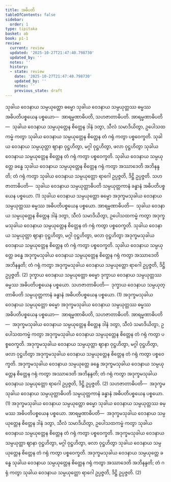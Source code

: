 ```yaml
---
title: အဓိပတိ
tableOfContents: false
sidebar:
  order: 1
type: tipitaka
basket: ab
book: p1-1
review:
  current: review
  updated: '2025-10-27T21:47:40.798730'
  updated_by: ''
  notes: ''
  history:
  - state: review
    date: '2025-10-27T21:47:40.798730'
    updated_by: ''
    notes: ''
    previous_state: draft
---
```



<ReviewStatus review={frontmatter.review} showDetails={true} />

<HypothesisAnnotation frontmatter={frontmatter} />

<DynamicBreadcrumb />

<Division number="42" book="p1-1" e="ch" v="36" p="345">

<Paragraph number="1892" book="p1-1">
သုခါယ ဝေဒနာယ သမ္ပယုတ္တော ဓမ္မော သုခါယ ဝေဒနာယ သမ္ပယုတ္တဿ ဓမ္မဿ အဓိပတိပစ္စယေန ပစ္စယော—  အာရမ္မဏာဓိပတိ, သဟဇာတာဓိပတိ.
</Paragraph>

<Paragraph number="1893" book="p1-1">
<Emphasis>အာရမ္မဏာဓိပတိ</Emphasis>—  သုခါယ ဝေဒနာယ သမ္ပယုတ္တေန စိတ္တေန ဒါနံ ဒတွာ, သီလံ သမာဒိယိတွာ, ဥပေါသထကမ္မံ ကတွာ သုခါယ ဝေဒနာယ သမ္ပယုတ္တေန စိတ္တေန တံ ဂရုံ ကတွာ ပစ္စဝေက္ခတိ. သုခါယ ဝေဒနာယ သမ္ပယုတ္တာ ဈာနာ ဝုဋ္ဌဟိတွာ, မဂ္ဂါ ဝုဋ္ဌဟိတွာ, ဖလာ ဝုဋ္ဌဟိတွာ သုခါယ ဝေဒနာယ သမ္ပယုတ္တေန စိတ္တေန တံ ဂရုံ ကတွာ ပစ္စဝေက္ခတိ. သုခါယ ဝေဒနာယ သမ္ပယုတ္တေ ခန္ဓေ သုခါယ ဝေဒနာယ သမ္ပယုတ္တေန စိတ္တေန ဂရုံ ကတွာ အဿာဒေတိ အဘိနန္ဒတိ; တံ ဂရုံ ကတွာ သုခါယ ဝေဒနာယ သမ္ပယုတ္တော ရာဂေါ ဥပ္ပဇ္ဇတိ, ဒိဋ္ဌိ ဥပ္ပဇ္ဇတိ.
</Paragraph>

<Paragraph number="1894" book="p1-1">
<Emphasis>သဟဇာတာဓိပတိ</Emphasis>—  သုခါယ ဝေဒနာယ သမ္ပယုတ္တာဓိပတိ သမ္ပယုတ္တကာနံ ခန္ဓာနံ အဓိပတိပစ္စယေန ပစ္စယော. (1)
</Paragraph>

<Paragraph number="1895" book="p1-1">
သုခါယ ဝေဒနာယ သမ္ပယုတ္တော ဓမ္မော အဒုက္ခမသုခါယ ဝေဒနာယ သမ္ပယုတ္တဿ ဓမ္မဿ အဓိပတိပစ္စယေန ပစ္စယော.
</Paragraph>

<Paragraph number="1896" book="p1-1">
<Emphasis>အာရမ္မဏာဓိပတိ</Emphasis>—  သုခါယ ဝေဒနာယ သမ္ပယုတ္တေန စိတ္တေန ဒါနံ ဒတွာ, သီလံ သမာဒိယိတွာ, ဥပေါသထကမ္မံ ကတွာ အဒုက္ခမသုခါယ ဝေဒနာယ သမ္ပယုတ္တေန စိတ္တေန တံ ဂရုံ ကတွာ ပစ္စဝေက္ခတိ. သုခါယ ဝေဒနာယ သမ္ပယုတ္တာ ဈာနာ ဝုဋ္ဌဟိတွာ, မဂ္ဂါ ဝုဋ္ဌဟိတွာ, ဖလာ ဝုဋ္ဌဟိတွာ အဒုက္ခမသုခါယ ဝေဒနာယ သမ္ပယုတ္တေန စိတ္တေန တံ ဂရုံ ကတွာ ပစ္စဝေက္ခတိ. သုခါယ ဝေဒနာယ သမ္ပယုတ္တေ ခန္ဓေ အဒုက္ခမသုခါယ ဝေဒနာယ သမ္ပယုတ္တေန စိတ္တေန ဂရုံ ကတွာ အဿာဒေတိ အဘိနန္ဒတိ; တံ ဂရုံ ကတွာ အဒုက္ခမသုခါယ ဝေဒနာယ သမ္ပယုတ္တော ရာဂေါ ဥပ္ပဇ္ဇတိ, ဒိဋ္ဌိ ဥပ္ပဇ္ဇတိ. (2)
</Paragraph>

</Division>
<Division number="43" book="p1-1" e="ch" v="36" p="345">

<Paragraph number="1897" book="p1-1">
ဒုက္ခာယ ဝေဒနာယ သမ္ပယုတ္တော ဓမ္မော ဒုက္ခာယ ဝေဒနာယ သမ္ပယုတ္တဿ ဓမ္မဿ အဓိပတိပစ္စယေန ပစ္စယော.
</Paragraph>

<Paragraph number="1898" book="p1-1">
<Emphasis>သဟဇာတာဓိပတိ</Emphasis>—  ဒုက္ခာယ ဝေဒနာယ သမ္ပယုတ္တာဓိပတိ သမ္ပယုတ္တကာနံ ခန္ဓာနံ အဓိပတိပစ္စယေန ပစ္စယော. (1)
</Paragraph>

</Division>
<Division number="44" book="p1-1" e="ch" v="36" p="345">

<Paragraph number="1899" book="p1-1">
အဒုက္ခမသုခါယ ဝေဒနာယ သမ္ပယုတ္တော ဓမ္မော အဒုက္ခမသုခါယ ဝေဒနာယ သမ္ပယုတ္တဿ ဓမ္မဿ အဓိပတိပစ္စယေန ပစ္စယော—  အာရမ္မဏာဓိပတိ, သဟဇာတာဓိပတိ.
</Paragraph>

<Paragraph number="1900" book="p1-1">
<Emphasis>အာရမ္မဏာဓိပတိ</Emphasis>—  အဒုက္ခမသုခါယ ဝေဒနာယ သမ္ပယုတ္တေန စိတ္တေန ဒါနံ ဒတွာ, သီလံ သမာဒိယိတွာ, ဥပေါသထကမ္မံ ကတွာ အဒုက္ခမသုခါယ ဝေဒနာယ သမ္ပယုတ္တေန စိတ္တေန တံ ဂရုံ ကတွာ ပစ္စဝေက္ခတိ. အဒုက္ခမသုခါယ ဝေဒနာယ သမ္ပယုတ္တာ ဈာနာ ဝုဋ္ဌဟိတွာ, မဂ္ဂါ ဝုဋ္ဌဟိတွာ, ဖလာ ဝုဋ္ဌဟိတွာ အဒုက္ခမသုခါယ ဝေဒနာယ သမ္ပယုတ္တေန စိတ္တေန တံ ဂရုံ ကတွာ ပစ္စဝေက္ခတိ. အဒုက္ခမသုခါယ ဝေဒနာယ သမ္ပယုတ္တေ ခန္ဓေ အဒုက္ခမသုခါယ ဝေဒနာယ သမ္ပယုတ္တေန စိတ္တေန ဂရုံ ကတွာ အဿာဒေတိ အဘိနန္ဒတိ; တံ ဂရုံ ကတွာ အဒုက္ခမသုခါယ ဝေဒနာယ သမ္ပယုတ္တော ရာဂေါ ဥပ္ပဇ္ဇတိ, ဒိဋ္ဌိ ဥပ္ပဇ္ဇတိ. (2)
</Paragraph>

<Paragraph number="1901" book="p1-1">
<Emphasis>သဟဇာတာဓိပတိ</Emphasis>—  အဒုက္ခမသုခါယ ဝေဒနာယ သမ္ပယုတ္တာဓိပတိ သမ္ပယုတ္တကာနံ ခန္ဓာနံ အဓိပတိပစ္စယေန ပစ္စယော. (1)
</Paragraph>

<Paragraph number="1902" book="p1-1">
အဒုက္ခမသုခါယ ဝေဒနာယ သမ္ပယုတ္တော ဓမ္မော သုခါယ ဝေဒနာယ သမ္ပယုတ္တဿ ဓမ္မဿ အဓိပတိပစ္စယေန ပစ္စယော.
</Paragraph>

<Paragraph number="1903" book="p1-1">
<Emphasis>အာရမ္မဏာဓိပတိ</Emphasis>—  အဒုက္ခမသုခါယ ဝေဒနာယ သမ္ပယုတ္တေန စိတ္တေန ဒါနံ ဒတွာ, သီလံ သမာဒိယိတွာ, ဥပေါသထကမ္မံ ကတွာ သုခါယ ဝေဒနာယ သမ္ပယုတ္တေန စိတ္တေန တံ ဂရုံ ကတွာ ပစ္စဝေက္ခတိ. အဒုက္ခမသုခါယ ဝေဒနာယ သမ္ပယုတ္တာ ဈာနာ ဝုဋ္ဌဟိတွာ, မဂ္ဂါ ဝုဋ္ဌဟိတွာ, ဖလာ ဝုဋ္ဌဟိတွာ သုခါယ ဝေဒနာယ သမ္ပယုတ္တေန စိတ္တေန တံ ဂရုံ ကတွာ ပစ္စဝေက္ခတိ. အဒုက္ခမသုခါယ ဝေဒနာယ သမ္ပယုတ္တေ ခန္ဓေ သုခါယ ဝေဒနာယ သမ္ပယုတ္တေန စိတ္တေန ဂရုံ ကတွာ အဿာဒေတိ အဘိနန္ဒတိ; တံ ဂရုံ ကတွာ သုခါယ ဝေဒနာယ သမ္ပယုတ္တော ရာဂေါ ဥပ္ပဇ္ဇတိ, ဒိဋ္ဌိ ဥပ္ပဇ္ဇတိ. (2)
</Paragraph>
</Division>